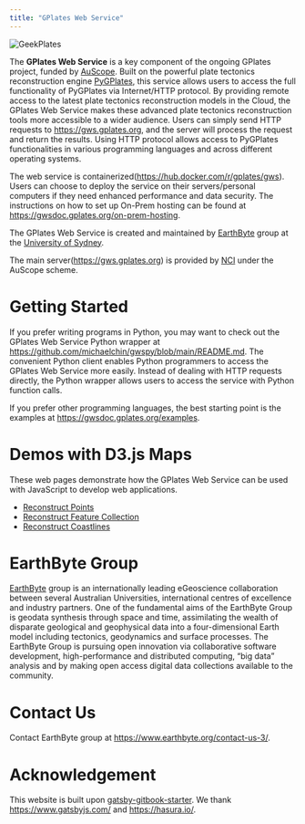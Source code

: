 ```yaml
---
title: "GPlates Web Service"
---
```

![GeekPlates](./images/GeekPlates.png)

The **GPlates Web Service** is a key component of the ongoing GPlates project, funded by [AuScope](https://www.auscope.org.au/). Built on the powerful plate tectonics reconstruction engine [PyGPlates](https://www.gplates.org/docs/pygplates/index.html), this service allows users to access the full functionality of PyGPlates via Internet/HTTP protocol. By providing remote access to the latest plate tectonics reconstruction models in the Cloud, the GPlates Web Service makes these advanced plate tectonics reconstruction tools more accessible to a wider audience. Users can simply send HTTP requests to https://gws.gplates.org, and the server will process the request and return the results. Using HTTP protocol allows access to PyGPlates functionalities in various programming languages and across different operating systems.

The web service is containerized(https://hub.docker.com/r/gplates/gws). Users can choose to deploy the service on their servers/personal computers if they need enhanced performance and data security. The instructions on how to set up On-Prem hosting can be found at https://gwsdoc.gplates.org/on-prem-hosting.

The GPlates Web Service is created and maintained by [EarthByte](https://www.earthbyte.org) group at the [University of Sydney](https://www.sydney.edu.au/).

The main server(https://gws.gplates.org) is provided by [NCI](https://nci.org.au/) under the AuScope scheme.

# Getting Started 

If you prefer writing programs in Python, you may want to check out the GPlates Web Service Python wrapper at https://github.com/michaelchin/gwspy/blob/main/README.md. The convenient Python client enables Python programmers to access the GPlates Web Service more easily. Instead of dealing with HTTP requests directly, the Python wrapper allows users to access the service with Python function calls.

If you prefer other programming languages, the best starting point is the examples at https://gwsdoc.gplates.org/examples.

# Demos with D3.js Maps

These web pages demonstrate how the GPlates Web Service can be used with JavaScript to develop web applications.

- [Reconstruct Points](https://portal.gplates.org/service/d3_demo/?view=points)
- [Reconstruct Feature Collection](https://portal.gplates.org/service/d3_demo/?view=points)
- [Reconstruct Coastlines](https://portal.gplates.org/service/d3_demo/)

# EarthByte Group

[EarthByte](https://www.earthbyte.org) group is an internationally leading eGeoscience collaboration between several Australian Universities, international centres of excellence and industry partners. One of the fundamental aims of the EarthByte Group is geodata synthesis through space and time, assimilating the wealth of disparate geological and geophysical data into a four-dimensional Earth model including tectonics, geodynamics and surface processes. The EarthByte Group is pursuing open innovation via collaborative software development, high-performance and distributed computing, “big data” analysis and by making open access digital data collections available to the community.

# Contact Us

Contact EarthByte group at https://www.earthbyte.org/contact-us-3/.

# Acknowledgement

This website is built upon [gatsby-gitbook-starter](https://www.gatsbyjs.com/starters/hasura/gatsby-gitbook-starter/). We thank https://www.gatsbyjs.com/ and https://hasura.io/.
